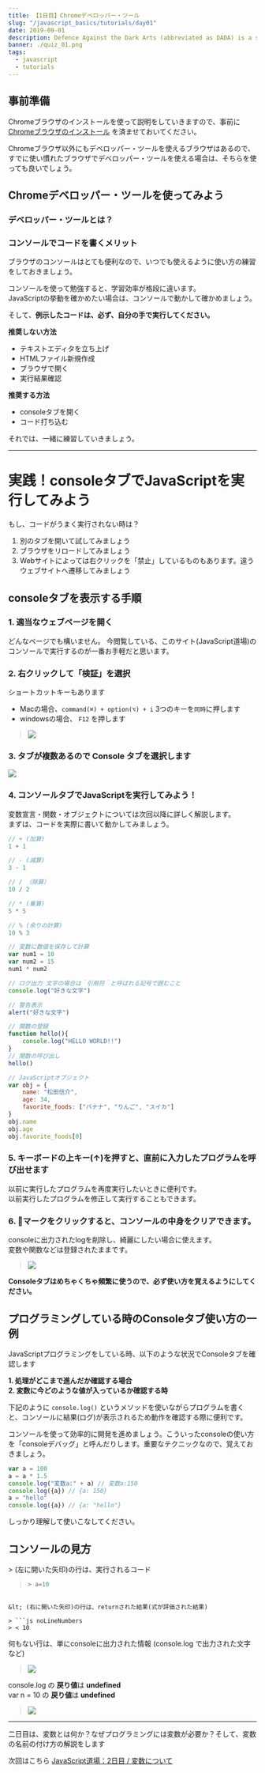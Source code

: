 ```yaml
---
title: 【1日目】Chromeデベロッパー・ツール
slug: "/javascript_basics/tutorials/day01"
date: 2019-09-01
description: Defence Against the Dark Arts (abbreviated as DADA) is a subject taught at Hogwarts School of Witchcraft and Wizardry and Ilvermorny School of Witchcraft and Wizardry. In this class, students study and learn how to defend themselves against all aspects of the Dark Arts, including dark creatures, curses, hexes and jinxes (dark charms), and duelling.
banner: ./quiz_01.png
tags:
  - javascript
  - tutorials
---
```



<Comment text="プログラミングは、書いて動かしてみることで身につきます。テキストを読むだけではなく、必ず実際に動かして動作を確認しましょう。資料にあるサンプルコードは、自分で書いて動かすことを習慣にしてください。" />

## 事前準備
Chromeブラウザのインストールを使って説明をしていきますので、事前に  
[Chromeブラウザのインストール](https://www.google.co.jp/chrome/?brand=CHBD&gclid=Cj0KCQjwmdzzBRC7ARIsANdqRRk9k7pArul6ICEhB5oExKGUFKvHq9_5ifbzMOSPtLQGyh0YaZIYh1AaAq-GEALw_wcB&gclsrc=aw.ds)
を済ませておいてください。

Chromeブラウザ以外にもデベロッパー・ツールを使えるブラウザはあるので、すでに使い慣れたブラウザでデベロッパー・ツールを使える場合は、そちらを使っても良いでしょう。

## Chromeデベロッパー・ツールを使ってみよう

### デベロッパー・ツールとは？

<Quote text="Webアプリのデバッグやパフォーマンスチューニングに役立つツール群 JavaScriptを実行したり、通信の状況を確認したり、HTMLのレイアウトを確認したりといったWebアプリ開発で役に立つ便利な機能が使えるもの Chromeブラウザに標準で搭載された機能(Chrome以外のブラウザにも似た機能を持つものもあります)です" />

### コンソールでコードを書くメリット

ブラウザのコンソールはとても便利なので、いつでも使えるように使い方の練習をしておきましょう。  

コンソールを使って勉強すると、学習効率が格段に違います。  
JavaScriptの挙動を確かめたい場合は、コンソールで動かして確かめましょう。

そして、**例示したコードは、必ず、自分の手で実行してください。**

**推奨しない方法**
- テキストエディタを立ち上げ
- HTMLファイル新規作成
- ブラウザで開く
- 実行結果確認  

**推奨する方法**
- consoleタブを開く
- コード打ち込む

それでは、一緒に練習していきましょう。

--- 

# 実践！consoleタブでJavaScriptを実行してみよう
もし、コードがうまく実行されない時は？

1. 別のタブを開いて試してみましょう
2. ブラウザをリロードしてみましょう
3. Webサイトによっては右クリックを「禁止」しているものもあります。違うウェブサイトへ遷移してみましょう

## consoleタブを表示する手順
### 1. 適当なウェブページを開く
どんなページでも構いません。
今閲覧している、このサイト(JavaScript道場)のコンソールで実行するのが一番お手軽だと思います。

### 2. 右クリックして「検証」を選択
ショートカットキーもあります
- Macの場合、`command(⌘) + option(⌥) + i` 3つのキーを`同時`に押します
- windowsの場合、 `F12` を押します

> ![](./01.png)

### 3. タブが複数あるので Console タブを選択します

![](./01day_02.png)

### 4. コンソールタブでJavaScriptを実行してみよう！
変数宣言・関数・オブジェクトについては次回以降に詳しく解説します。  
まずは、コードを実際に書いて動かしてみましょう。

```js
// + (加算)
1 + 1
```

```js
// - (減算)
3 - 1
```

```js
// / （除算）
10 / 2
```

```js
// * (乗算)
5 * 5
```

```js
// % (余りの計算)
10 % 3
```

```js
// 変数に数値を保存して計算
var num1 = 10
var num2 = 15
num1 * num2
```

```js
// ログ出力 文字の場合は｀引用符｀と呼ばれる記号で囲むこと
console.log("好きな文字")
```

```js
// 警告表示
alert("好きな文字")
```

```js
// 関数の登録
function hello(){
    console.log("HELLO WORLD!!")
}
// 関数の呼び出し
hello()
```
  
```js
// JavaScriptオブジェクト
var obj = {
    name: "松田信介",
    age: 34,
    favorite_foods: ["バナナ", "りんご", "スイカ"]
}
obj.name
obj.age
obj.favorite_foods[0]
```

### 5. キーボードの上キー(↑)を押すと、直前に入力したプログラムを呼び出せます
以前に実行したプログラムを再度実行したいときに便利です。  
以前実行したプログラムを修正して実行することもできます。

### 6. 🚫マークをクリックすると、コンソールの中身をクリアできます。
consoleに出力されたlogを削除し、綺麗にしたい場合に使えます。  
変数や関数などは登録されたままです。

> ![](./01day_03.png)

**Consoleタブはめちゃくちゃ頻繁に使うので、必ず使い方を覚えるようにしてください。**

## プログラミングしている時のConsoleタブ使い方の一例

JavaScriptプログラミングをしている時、以下のような状況でConsoleタブを確認します

**1. 処理がどこまで進んだか確認する場合**  
**2. 変数に今どのような値が入っているか確認する時**

下記のように `console.log()` というメソッドを使いながらプログラムを書くと、コンソールに結果(ログ)が表示されるため動作を確認する際に便利です。  

コンソールを使って効率的に開発を進めましょう。こういったconsoleの使い方を「consoleデバッグ」と呼んだりします。重要なテクニックなので、覚えておきましょう。

<Keyword title="大事なポイント: consoleデバッグ" text="consoleにデータを表示させて、プログラムの動作を確認しながらコードを書くこと。処理の流れが追いやすくしたり、変数にどんなデータが入っているかを確認しやすくできる。" />

```js
var a = 100
a = a * 1.5
console.log("変数a:" + a) // 変数a:150
console.log({a}) // {a: 150}
a = "hello"
console.log({a}) // {a: "hello"}
```

しっかり理解して使いこなしてください。

## コンソールの見方
&gt; (左に開いた矢印)の行は、実行されるコード

> ```js noLineNumbers
> > a=10
```

&lt; (右に開いた矢印)の行は、returnされた結果(式が評価された結果)

> ```js noLineNumbers
> < 10
```

何もない行は、単にconsoleに出力された情報 (console.log で出力された文字など)

> ![](./01day_04.png)

console.log の **戻り値**は **undefined**  
var n = 10 の **戻り値**は **undefined**

> ![](./01day_05.png)

---

二日目は、変数とは何か？なぜプログラミングには変数が必要か？そして、変数の名前の付け方の解説をします

次回はこちら [JavaScript道場：2日目 / 変数について](day02)
